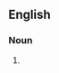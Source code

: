 {{also|extrêmophiles}}

==English==

===Noun===
{{head|en|noun plural form}}

# {{plural of|extremophile|lang=en}}